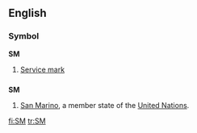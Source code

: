 ==English==
===Symbol===
'''SM'''
# [[Service mark]]

==={{abbreviation}}===
'''SM'''
#[[San Marino]], a member state of the [[United Nations]].

[[fi:SM]]
[[tr:SM]]